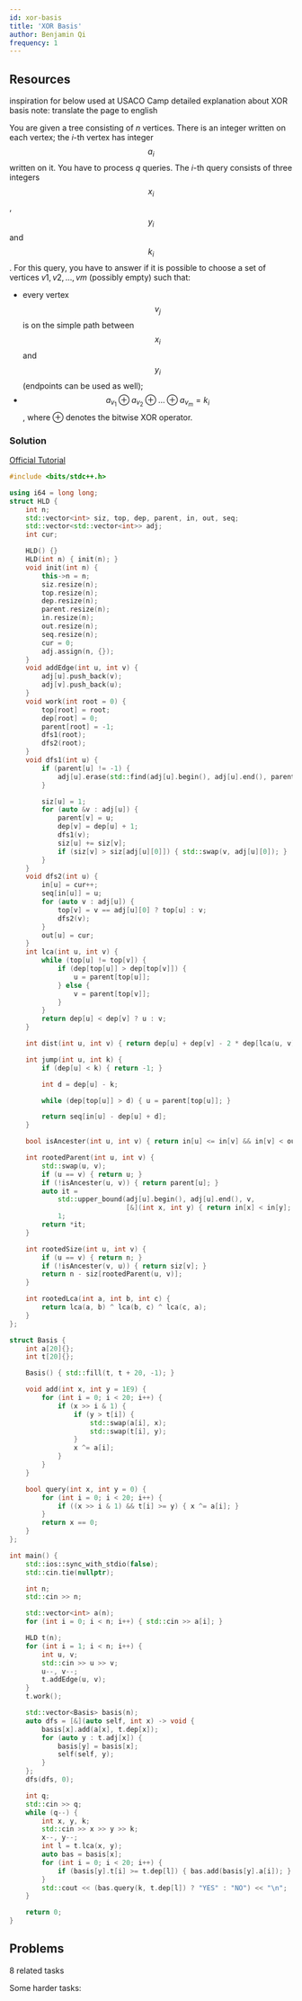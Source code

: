 ```yaml
---
id: xor-basis
title: 'XOR Basis'
author: Benjamin Qi
frequency: 1
---
```


## Resources

<Resources>
	<Resource
		source="CF"
		url="https://codeforces.com/blog/entry/68953"
		title="DrSwad - Technique for Some XOR Related Problems"
		starred
	>
		inspiration for below
	</Resource>
	<Resource
		source="Benq"
		url="https://drive.google.com/drive/folders/1Ll8EuA3p64JLmzImfQu5qiWvc6_QTa0E?usp=sharing"
		title="XOR Presentation"
		starred
	>
		used at USACO Camp
	</Resource>
	<Resource
		source="hackmd"
		url="https://hackmd.io/@minhnguyent546/BJKcH_2ti#XOR-BASIS"
		title="Minh Thien Nguyen - XOR BASIS"
		starred
	>
		detailed explanation about XOR basis note: translate the page to english
	</Resource>
</Resources>

<FocusProblem problem="xorqueries" />

You are given a tree consisting of $n$ vertices. There is an integer written on each vertex; the $i$-th vertex has integer $$a_i$$ written on it. You have to process $q$ queries. The $i$-th query consists of three integers $$x_i$$, $$y_i$$ and $$k_i$$. For this query, you have to answer if it is possible to choose a set of vertices $v1,v2,…,vm$ (possibly empty) such that:
- every vertex $$v_j$$ is on the simple path between $$x_i$$ and $$y_i$$ (endpoints can be used as well);
- $$a_{v_1} \oplus a_{v_2} \oplus \dots \oplus a_{v_m} = k_i$$, where $\oplus$ denotes the bitwise XOR operator.

### Solution

[Official Tutorial](https://codeforces.com/blog/entry/122951)

<!-- https://codeforces.com/contest/1902/submission/235594491 -->

<LanguageSection>

<CPPSection>

```cpp
#include <bits/stdc++.h>

using i64 = long long;
struct HLD {
	int n;
	std::vector<int> siz, top, dep, parent, in, out, seq;
	std::vector<std::vector<int>> adj;
	int cur;

	HLD() {}
	HLD(int n) { init(n); }
	void init(int n) {
		this->n = n;
		siz.resize(n);
		top.resize(n);
		dep.resize(n);
		parent.resize(n);
		in.resize(n);
		out.resize(n);
		seq.resize(n);
		cur = 0;
		adj.assign(n, {});
	}
	void addEdge(int u, int v) {
		adj[u].push_back(v);
		adj[v].push_back(u);
	}
	void work(int root = 0) {
		top[root] = root;
		dep[root] = 0;
		parent[root] = -1;
		dfs1(root);
		dfs2(root);
	}
	void dfs1(int u) {
		if (parent[u] != -1) {
			adj[u].erase(std::find(adj[u].begin(), adj[u].end(), parent[u]));
		}

		siz[u] = 1;
		for (auto &v : adj[u]) {
			parent[v] = u;
			dep[v] = dep[u] + 1;
			dfs1(v);
			siz[u] += siz[v];
			if (siz[v] > siz[adj[u][0]]) { std::swap(v, adj[u][0]); }
		}
	}
	void dfs2(int u) {
		in[u] = cur++;
		seq[in[u]] = u;
		for (auto v : adj[u]) {
			top[v] = v == adj[u][0] ? top[u] : v;
			dfs2(v);
		}
		out[u] = cur;
	}
	int lca(int u, int v) {
		while (top[u] != top[v]) {
			if (dep[top[u]] > dep[top[v]]) {
				u = parent[top[u]];
			} else {
				v = parent[top[v]];
			}
		}
		return dep[u] < dep[v] ? u : v;
	}

	int dist(int u, int v) { return dep[u] + dep[v] - 2 * dep[lca(u, v)]; }

	int jump(int u, int k) {
		if (dep[u] < k) { return -1; }

		int d = dep[u] - k;

		while (dep[top[u]] > d) { u = parent[top[u]]; }

		return seq[in[u] - dep[u] + d];
	}

	bool isAncester(int u, int v) { return in[u] <= in[v] && in[v] < out[u]; }

	int rootedParent(int u, int v) {
		std::swap(u, v);
		if (u == v) { return u; }
		if (!isAncester(u, v)) { return parent[u]; }
		auto it =
		    std::upper_bound(adj[u].begin(), adj[u].end(), v,
		                     [&](int x, int y) { return in[x] < in[y]; }) -
		    1;
		return *it;
	}

	int rootedSize(int u, int v) {
		if (u == v) { return n; }
		if (!isAncester(v, u)) { return siz[v]; }
		return n - siz[rootedParent(u, v)];
	}

	int rootedLca(int a, int b, int c) {
		return lca(a, b) ^ lca(b, c) ^ lca(c, a);
	}
};

struct Basis {
	int a[20]{};
	int t[20]{};

	Basis() { std::fill(t, t + 20, -1); }

	void add(int x, int y = 1E9) {
		for (int i = 0; i < 20; i++) {
			if (x >> i & 1) {
				if (y > t[i]) {
					std::swap(a[i], x);
					std::swap(t[i], y);
				}
				x ^= a[i];
			}
		}
	}

	bool query(int x, int y = 0) {
		for (int i = 0; i < 20; i++) {
			if ((x >> i & 1) && t[i] >= y) { x ^= a[i]; }
		}
		return x == 0;
	}
};

int main() {
	std::ios::sync_with_stdio(false);
	std::cin.tie(nullptr);

	int n;
	std::cin >> n;

	std::vector<int> a(n);
	for (int i = 0; i < n; i++) { std::cin >> a[i]; }

	HLD t(n);
	for (int i = 1; i < n; i++) {
		int u, v;
		std::cin >> u >> v;
		u--, v--;
		t.addEdge(u, v);
	}
	t.work();

	std::vector<Basis> basis(n);
	auto dfs = [&](auto self, int x) -> void {
		basis[x].add(a[x], t.dep[x]);
		for (auto y : t.adj[x]) {
			basis[y] = basis[x];
			self(self, y);
		}
	};
	dfs(dfs, 0);

	int q;
	std::cin >> q;
	while (q--) {
		int x, y, k;
		std::cin >> x >> y >> k;
		x--, y--;
		int l = t.lca(x, y);
		auto bas = basis[x];
		for (int i = 0; i < 20; i++) {
			if (basis[y].t[i] >= t.dep[l]) { bas.add(basis[y].a[i]); }
		}
		std::cout << (bas.query(k, t.dep[l]) ? "YES" : "NO") << "\n";
	}

	return 0;
}
```

</CPPSection>

</LanguageSection>

## Problems

<Resources>
	<Resource
		source="Benq"
		title="XOR Problemset"
		url="https://www.hackerrank.com/contests/xor-lab/challenges"
		starred
	>
		8 related tasks
	</Resource>
</Resources>

Some harder tasks:

<Problems problems="general" />
